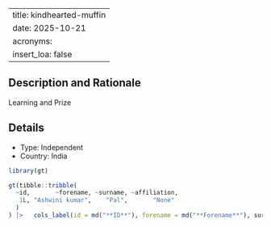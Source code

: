 
---
title: kindhearted-muffin
date: 2025-10-21
acronyms:
  insert_loa: false
---

## Description and Rationale

Learning and Prize

## Details

* Type: Independent
* Country: India

```r
library(gt)

gt(tibble::tribble(
  ~id,       ~forename, ~surname, ~affiliation,
   1L, "Ashwini kumar",    "Pal",       "None"
  )
) |>   cols_label(id = md("**ID**"), forename = md("**Forename**"), surname ~ md("**Surname**"), affiliation ~ md("**Affiliation**"))
```

